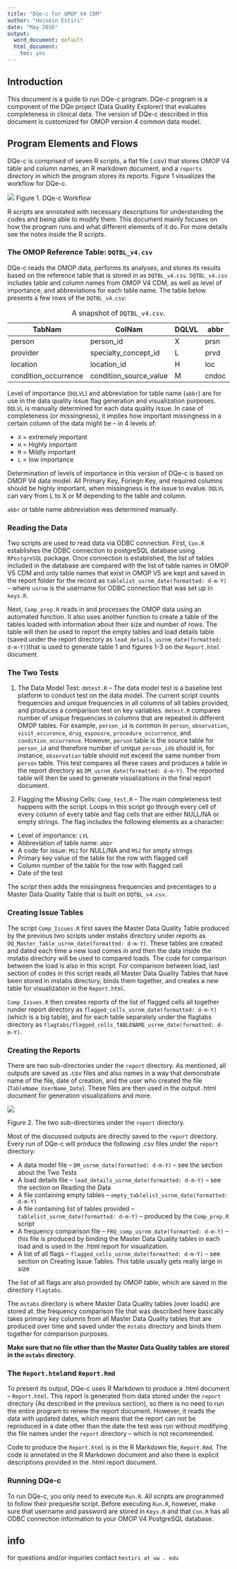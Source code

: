 ```yaml
---
title: "DQe-c For OMOP V4 CDM"
author: "Hossein Estiri"
date: "May 2016"
output:
  word_document: default
  html_document:
    toc: yes
---
```

## Introduction
This document is a guide to run DQe-c program. DQe-c program is a component of the DQe project (Data Quality Explorer) that evaluates completeness in clinical data. The version of DQe-c described in this document is customized for OMOP version 4 common data model.

## Program Elements and Flows
DQe-c is comprised of seven R scripts, a flat file (.csv) that stores OMOP V4 table and column names, an R markdown document, and a `reports` directory in which the program stores its reports. Figure 1 visualizes the workflow for DQe-c.  


![](gitfigs/DQe-c_flow.png)
Figure 1. DQe-c Workflow

R scripts are annotated with necessary descriptions for understanding the codes and being able to modify them. This document mainly focuses on how the program runs and what different elements of it do. For more details see the notes inside the R scripts.

### The OMOP Reference Table: `DQTBL_v4.csv`
DQe-c reads the OMOP data, performs its analyses, and stores its results based on the reference table that is stored in as `DQTBL_v4.csv`.
`DQTBL_v4.csv` includes table and column names from OMOP V4 CDM, as well as level of importance, and abbreviations for each table name.
The table below presents a few rows of the `DQTBL_v4.csv`:

TabNam | ColNam | DQLVL | abbr
------ | ------ | ----- | ----
person | person_id | X | prsn
provider |	specialty_concept_id | L	| prvd
location |	location_id	| H |	loc
condition_occurrence |	condition_source_value	| M	| cndoc

Table:  A snapshot of `DQTBL_v4.csv`.

Level of importance (`DQLVL`) and abbreviation for table name (`abbr`) are for use in the data quality issue flag generation and visualization purposes. `DQLVL` is manually determined for each data quality issue. In case of completeness (or missingness), it implies how important missingness in a certain column of the data might be -- in 4 levels of:

  * `X` = extremely important
  * `H` = Highly important
  * `M` = Mildly important
  * `L` = low importance
  
Determination of levels of importance in this version of DQe-c is based on OMOP V4 data model. All Primary Key, Foriegn Key, and required columns should be highly important, when missingness is the issue to evalue.  `DQLVL` can vary from L to X or M depending to the table and column. 

`abbr` or table name abbreviation was determined manually.

### Reading the Data

Two scripts are used to read data via ODBC connection. First, `Con.R` establishes the ODBC connection to postgreSQL database using `RPostgreSQL` package. Once connection is established, the list of tables included in the database are compared with the list of table names in OMOP V5 CDM and only table names that exist in OMOP V5 are kept and saved in the report folder for the record as `tablelist_usrnm_date(formatted: d-m-Y)` -- where `usrnm` is the username for ODBC connection that was set up in `keys.R`.

Next, `Comp_prep.R` reads in and processes the OMOP data using an automated function. It also uses another function to create a table of the tables loaded with information about their size and number of rows. The table will then be used to report the empty tables and load details table (saved under the report directory as `lead_details_usrnm_date(formatted: d-m-Y)`)that is used to generate table 1 and figures 1-3 on the `Report.html` document.  

### The Two Tests
1. The Data Model Test: `dmtest.R` -- 
The data model test is a baseline test platform to conduct test on the data model. The current script counts frequencies and unique frequencies in all columns of all tables provided, and produces a comparison test on key variables. `dmtest.R` compares number of unique frequencies in columns that are repeated in different OMOP tables. For example, `person_id` is common in `person`, `observation`, `visit_occurence`, `drug_exposure`, `procedure_occurrence`, and `condition_occurrence`. However, `person` table is the source table for `person_id` and therefore number of unique `person_id`s should in, for instance, `observation` table should not exceed the same number from `person` table. This test compares all these cases and produces a table in the report directory as `DM_usrnm_date(formatted: d-m-Y)`. The reported table will then be used to generate visualizations in the final report document.

2. Flagging the Missing Cells: `Comp_test.R` -- 
The main completeness test happens with the script. Loops in this script go through every cell of every column of every table and flag cells that are either NULL/NA or empty strings. The flag includes the following elements as a character:

* Level of importance: `LVL`
* Abbreviation of table name: `abbr`
* A code for issue: `MS1` for NULL/NA and `MS2` for smpty strings
* Primary key value of the table for the row with flagged cell
* Column number of the table for the row with flagged cell
* Date of the test

The script then adds the missingness frequencies and precentages to a Master Data Quality Table that is built on `DQTBL_v4.csv`.

### Creating Issue Tables
The script `Comp_Issues.R` first saves the Master Data Quality Table produced by the previous two scripts under mstabs directory under reports as `DQ_Master_Table_usrnm_date(formatted: d-m-Y)`. These tables are created and dated each time a new load comes in and then the data inside the mstabs directory will be used to compared loads. The code for comparison between the load is also in this script. For comparison between load, last section of codes in this script reads all Master Data Quality Tables that have been stored in mstabs directory, binds them together, and creates a new table for visualization in the `Report.html`.

`Comp_Issues.R` then creates reports of the list of flagged cells all together runder report directory as `flagged_cells_usrnm_date(formatted: d-m-Y)` (which is a big table), and for each table separately under the flagtabs directory as `flagtabs/flagged_cells_TABLENAME_usrnm_date(formatted: d-m-Y)`.

### Creating the Reports
There are two sub-directories under the `report` directory. As mentioned, all outputs are saved as .csv files and also names in a way that demonstrate name of the file, date of creation, and the user who created the file (`TableName_UserName_Date`). These files are then used in the output .html document for generation visualizations and more. 

![](gitfigs/reports.png)

Figure 2. The two sub-directories under the `report` directory.

Most of the discussed outputs are directly saved to the `report` directory. Every run of DQe-c will produce the following .csv files under the `report` directory:

* A data model file -- `DM_usrnm_date(formatted: d-m-Y)`  -- see the section about the Two Tests
* A load details file -- `lead_details_usrnm_date(formatted: d-m-Y)` -- see the section on Reading the Data 
* A file containing empty tables -- `empty_tablelist_usrnm_date(formatted: d-m-Y)`
* A file containing list of tables provided -- `tablelist_usrnm_date(formatted: d-m-Y)` -- produced by the `Comp_prep.R` script
* A frequency comparison file -- `FRQ_comp_usrnm_date(formatted: d-m-Y)` -- this file is produced by binding the Master Data Quality tables in each load and is used in the .html report for visualization.
* A list of all flags -- `flagged_cells_usrnm_date(formatted: d-m-Y)` -- see section on Creating Issue Tables. This table usually gets really large in size

The list of all flags are also provided by OMOP table, which are saved in the directory `flagtabs`.

The `mstabs` directory is where Master Data Quality tables (over loads) are stored at. the frequency comparison file that was described here basically takes primary key columns from all Master Data Quality tables that are produced over time and saved under the `mstabs` directory and binds them together for comparison purposes. 

**Make sure that no file other than the Master Data Quality tables are stored in the `mstabs` directory.**

### The `Report.html`and `Report.Rmd`

To present its output, DQe-c uses R Markdown to produce a .html document -- `Report.html`. This report is generated from data stored under the `report` directory (As described in the previous section), so there is no need to run the entire program to renew the report document. However, it reads the data with updated dates, which means that the report can not be reproduced in a date other than the date the test was run without modifying the file names under the `report` directory -- which is not recommended.

Code to produce the `Report.html` is in the R Markdown file, `Report.Rmd`. The code is annotated in the R Markdown document and also there is explicit descriptions provided in the .html report document.

### Running DQe-c
To run DQe-c, you only need to execute `Run.R`. All scripts are programmed to follow their prequesite script. Before executing `Run.R`, however, make sure that username and password are stored in `Keys.R` and that `Con.R` has all ODBC connection information to your OMOP V4 PostgreSQL database.


## info
for questions and/or inquiries contact `hestiri at uw . edu`
